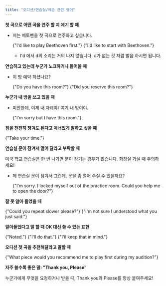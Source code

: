 ```yaml
---
title: "오디션/연습실/레슨 관련 영어"
---
```


**첫 곡으로 어떤 곡을 연주 할 지 얘기 할 때**

- 저는 베토벤을 첫 곡으로 연주하고 싶습니다.

  <EnglishSnippet>{"I'd like to play Beethoven first."}</EnglishSnippet>
  <EnglishSnippet>{"I'd like to start with Beethoven."}</EnglishSnippet>

  - I'd 에서 d의 소리는 거의 나지 않습니다. d가 없는 것 처럼 발음 하시면 됩니다.

**연습하고 있는데 누군가 노크하거나 들어올 때**

- 이 방 예약 하셨나요?

  <EnglishSnippet>{"Do you have this room?"}</EnglishSnippet>
  <EnglishSnippet>{"Did you reserve this room?"}</EnglishSnippet>

**누군가 내 방을 쓰고 있을 때**

- 미안한데, 이제 내 차례야/ 여기 내 방이야.

  <EnglishSnippet>{"I'm sorry but I have this room."}</EnglishSnippet>

**짐을 천천히 챙겨도 된다고 매너있게 말하고 싶을 때**

<EnglishSnippet>{"Take your time."}</EnglishSnippet>

**연습실 문이 잠겨서 열어 달라고 부탁할 때**

미국 학교 연습실은 한 번 나가면 문이 잠기는 경우가 많습니다. 화장실 가실 때 주의하세요!

- 제 연습실 문이 잠겨서 그런데, 문을 좀 열어 주실 수 있을까요?

  <EnglishSnippet>
    {"I'm sorry. I locked myself out of the practice room. Could you help me to open the door?"}
  </EnglishSnippet>

**잘 못 알아 들었을 때**

<EnglishSnippet>{"Could you repeat slower please?"}</EnglishSnippet>
<EnglishSnippet>{"I'm not sure I understood what you just said."}</EnglishSnippet>

**알아들었다고 말 할 때 OK 대신 쓸 수 있는 표현**

<EnglishSnippet>{"Noted."}</EnglishSnippet>
<EnglishSnippet>{"I'll do that."}</EnglishSnippet>
<EnglishSnippet>{"I'll keep that in mind."}</EnglishSnippet>

**오디션 첫 곡을 추천해달라고 말할 때**

<EnglishSnippet>
  {"What piece would you recommend me to play first during my audition?"}
</EnglishSnippet>

**자주 쓸수록 좋은 말: "Thank you, Please"**

누군가에게 무엇을 요청하거나 받을 때, Thank you와 Please를 항상 붙여주세요!
